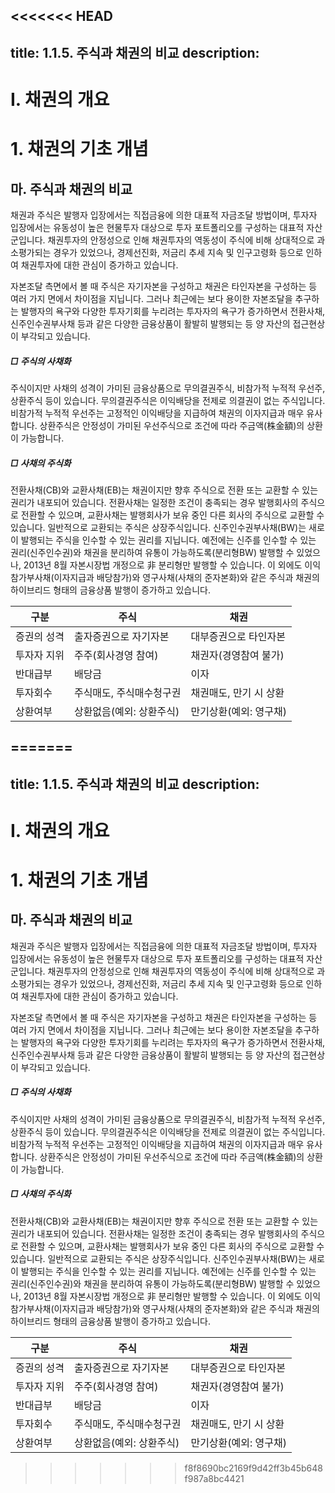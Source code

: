<<<<<<< HEAD
---
title: 1.1.5. 주식과 채권의 비교
description: 
---

# Ⅰ. 채권의 개요
# 1. 채권의 기초 개념
## 마. 주식과 채권의 비교

채권과 주식은 발행자 입장에서는 직접금융에 의한 대표적 자금조달 방법이며, 투자자 입장에서는 유동성이 높은 현물투자 대상으로 투자 포트폴리오를 구성하는 대표적 자산군입니다. 채권투자의 안정성으로 인해 채권투자의 역동성이 주식에 비해 상대적으로 과소평가되는 경우가 있었으나, 경제선진화, 저금리 추세 지속 및 인구고령화 등으로 인하여 채권투자에 대한 관심이 증가하고 있습니다. 

자본조달 측면에서 볼 때 주식은 자기자본을 구성하고 채권은 타인자본을 구성하는 등 여러 가지 면에서 차이점을 지닙니다. 그러나 최근에는 보다 용이한 자본조달을 추구하는 발행자의 욕구와 다양한 투자기회를 누리려는 투자자의 욕구가 증가하면서 전환사채, 신주인수권부사채 등과 같은 다양한 금융상품이 활발히 발행되는 등 양 자산의 접근현상이 부각되고 있습니다.
<Card title="<상장주식시가총액 및 채권수익률의 최근 추이>">
<GCenterImg src="/bm/115_pic_3.jpg" width="500"/>
</Card>

##### □ 주식의 사채화

주식이지만 사채의 성격이 가미된 금융상품으로 무의결권주식, 비참가적 누적적 우선주, 상환주식 등이 있습니다. 무의결권주식은 이익배당을 전제로 의결권이 없는 주식입니다. 비참가적 누적적 우선주는 고정적인 이익배당을 지급하여 채권의 이자지급과 매우 유사합니다. 상환주식은 안정성이 가미된 우선주식으로 조건에 따라 주금액(株金額)의 상환이 가능합니다.

##### □ 사채의 주식화

전환사채(CB)와 교환사채(EB)는 채권이지만 향후 주식으로 전환 또는 교환할 수 있는 권리가 내포되어 있습니다. 전환사채는 일정한 조건이 충족되는 경우 발행회사의 주식으로 전환할 수 있으며, 교환사채는 발행회사가 보유 중인 다른 회사의 주식으로 교환할 수 있습니다. 일반적으로 교환되는 주식은 상장주식입니다. 신주인수권부사채(BW)는 새로이 발행되는 주식을 인수할 수 있는 권리를 지닙니다. 예전에는 신주를 인수할 수 있는 권리(신주인수권)와 채권을 분리하여 유통이 가능하도록(분리형BW) 발행할 수 있었으나, 2013년 8월 자본시장법 개정으로 非 분리형만 발행할 수 있습니다. 이 외에도 이익참가부사채(이자지급과 배당참가)와 영구사채(사채의 준자본화)와 같은 주식과 채권의 하이브리드 형태의 금융상품 발행이 증가하고 있습니다.

<Card title="주식과 사채의 비교">

|구분|주식|채권
|--|--|--|
|증권의 성격|출자증권으로 자기자본|대부증권으로 타인자본|
|투자자 지위|주주(회사경영 참여)|채권자(경영참여 불가)|
|반대급부|배당금|이자|
|투자회수|주식매도, 주식매수청구권|채권매도, 만기 시 상환|
|상환여부|상환없음(예외: 상환주식)|만기상환(예외: 영구채)|

=======
---
title: 1.1.5. 주식과 채권의 비교
description: 
---

# Ⅰ. 채권의 개요
# 1. 채권의 기초 개념
## 마. 주식과 채권의 비교

채권과 주식은 발행자 입장에서는 직접금융에 의한 대표적 자금조달 방법이며, 투자자 입장에서는 유동성이 높은 현물투자 대상으로 투자 포트폴리오를 구성하는 대표적 자산군입니다. 채권투자의 안정성으로 인해 채권투자의 역동성이 주식에 비해 상대적으로 과소평가되는 경우가 있었으나, 경제선진화, 저금리 추세 지속 및 인구고령화 등으로 인하여 채권투자에 대한 관심이 증가하고 있습니다. 

자본조달 측면에서 볼 때 주식은 자기자본을 구성하고 채권은 타인자본을 구성하는 등 여러 가지 면에서 차이점을 지닙니다. 그러나 최근에는 보다 용이한 자본조달을 추구하는 발행자의 욕구와 다양한 투자기회를 누리려는 투자자의 욕구가 증가하면서 전환사채, 신주인수권부사채 등과 같은 다양한 금융상품이 활발히 발행되는 등 양 자산의 접근현상이 부각되고 있습니다.
<Card title="<상장주식시가총액 및 채권수익률의 최근 추이>">
<GCenterImg src="/bm/115_pic_3.jpg" width="500"/>
</Card>

##### □ 주식의 사채화

주식이지만 사채의 성격이 가미된 금융상품으로 무의결권주식, 비참가적 누적적 우선주, 상환주식 등이 있습니다. 무의결권주식은 이익배당을 전제로 의결권이 없는 주식입니다. 비참가적 누적적 우선주는 고정적인 이익배당을 지급하여 채권의 이자지급과 매우 유사합니다. 상환주식은 안정성이 가미된 우선주식으로 조건에 따라 주금액(株金額)의 상환이 가능합니다.

##### □ 사채의 주식화

전환사채(CB)와 교환사채(EB)는 채권이지만 향후 주식으로 전환 또는 교환할 수 있는 권리가 내포되어 있습니다. 전환사채는 일정한 조건이 충족되는 경우 발행회사의 주식으로 전환할 수 있으며, 교환사채는 발행회사가 보유 중인 다른 회사의 주식으로 교환할 수 있습니다. 일반적으로 교환되는 주식은 상장주식입니다. 신주인수권부사채(BW)는 새로이 발행되는 주식을 인수할 수 있는 권리를 지닙니다. 예전에는 신주를 인수할 수 있는 권리(신주인수권)와 채권을 분리하여 유통이 가능하도록(분리형BW) 발행할 수 있었으나, 2013년 8월 자본시장법 개정으로 非 분리형만 발행할 수 있습니다. 이 외에도 이익참가부사채(이자지급과 배당참가)와 영구사채(사채의 준자본화)와 같은 주식과 채권의 하이브리드 형태의 금융상품 발행이 증가하고 있습니다.

<Card title="주식과 사채의 비교">

|구분|주식|채권
|--|--|--|
|증권의 성격|출자증권으로 자기자본|대부증권으로 타인자본|
|투자자 지위|주주(회사경영 참여)|채권자(경영참여 불가)|
|반대급부|배당금|이자|
|투자회수|주식매도, 주식매수청구권|채권매도, 만기 시 상환|
|상환여부|상환없음(예외: 상환주식)|만기상환(예외: 영구채)|

>>>>>>> f8f8690bc2169f9d42ff3b45b648f987a8bc4421
</Card>